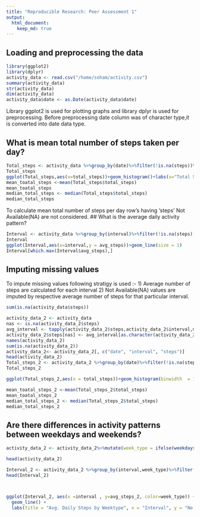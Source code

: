 ```yaml
---
title: "Reproducible Research: Peer Assessment 1"
output: 
  html_document:
    keep_md: true
---
```




## Loading and preprocessing the data

```r
library(ggplot2)
library(dplyr)
activity_data <- read.csv("/home/soham/activity.csv")
summary(activity_data)
str(activity_data)
dim(activity_data)
activity_data$date <- as.Date(activity_data$date)

```
Library ggplot2 is used for plotting graphs and library dplyr is used for preprocessing. Before preprocessing date column was of character type,it is converted into date data type.


## What is mean total number of steps taken per day?

```r
Total_steps <- activity_data %>%group_by(date)%>%filter(!is.na(steps))%>%summarise(total_steps = sum(steps, na.rm=TRUE))
Total_steps
ggplot(Total_steps,aes(x=total_steps))+geom_histogram()+labs(x="Total Steps",y = "Frequency",title = "Daily Steps")
mean_toatal_steps <-mean(Total_steps$total_steps)
mean_toatal_steps
median_total_steps <- median(Total_steps$total_steps)
median_total_steps

```

To calculate mean total number of steps per day row's having 'steps' Not Available(NA) are not considered.
## What is the average daily activity pattern?
```r
Interval <- activity_data %>%group_by(interval)%>%filter(!is.na(steps))%>%summarise(avg_steps = mean(steps))
Interval
ggplot(Interval,aes(x=interval,y = avg_steps))+geom_line(size = 1)
Interval[which.max(Interval$avg_steps),]

```



## Imputing missing values
To impute missing values following stratigy is used :-
1) Average number of steps are calculated for each interval
2) Not Available(NA) values are imputed by respective average number of steps for that particular interval.
```r
sum(is.na(activity_data$steps))

activity_data_2 <- activity_data
nas <- is.na(activity_data_2$steps)
avg_interval <- tapply(activity_data_2$steps,activity_data_2$interval,mean,na.rm = TRUE)
activity_data_2$steps[nas] <- avg_interval[as.character(activity_data_2$interval[nas])]
names(activity_data_2)
sum(is.na(activity_data_2))
activity_data_2<- activity_data_2[, c("date", "interval", "steps")]
head(activity_data_2)
Total_steps_2 <- activity_data_2 %>%group_by(date)%>%filter(!is.na(steps))%>%summarise(total_steps = sum(steps, na.rm=TRUE))
Total_steps_2

ggplot(Total_steps_2,aes(x = total_steps))+geom_histogram(binwidth  = 1000)+labs(x="Total Steps",y = "Frequency",title = "Daily Steps")

mean_toatal_steps_2 <-mean(Total_steps_2$total_steps)
mean_toatal_steps_2
median_total_steps_2 <- median(Total_steps_2$total_steps)
median_total_steps_2


```



## Are there differences in activity patterns between weekdays and weekends?

```r
activity_data_2 <- activity_data_2%>%mutate(week_type = ifelse(weekdays(activity_data_2$date)=="Saturday"|weekdays(activity_data_2$date)=="Sunday","Weekend","Weekday"))

head(activity_data_2)

Interval_2 <- activity_data_2 %>%group_by(interval,week_type)%>%filter(!is.na(steps))%>%summarise(avg_steps_2 = mean(steps))
head(Interval_2)



ggplot(Interval_2, aes(x =interval , y=avg_steps_2, color=week_type)) +
  geom_line() +
  labs(title = "Avg. Daily Steps by Weektype", x = "Interval", y = "No. of Steps")+facet_wrap(~week_type, ncol = 1, nrow=2) 

```
